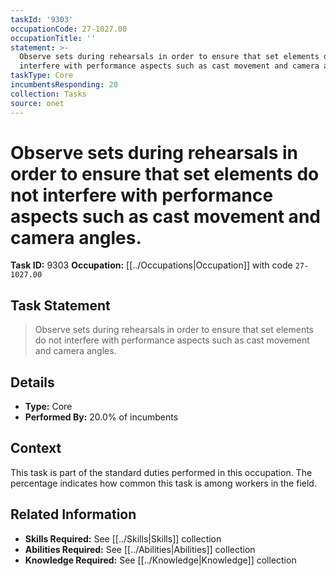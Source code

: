 ```yaml
---
taskId: '9303'
occupationCode: 27-1027.00
occupationTitle: ''
statement: >-
  Observe sets during rehearsals in order to ensure that set elements do not
  interfere with performance aspects such as cast movement and camera angles.
taskType: Core
incumbentsResponding: 20
collection: Tasks
source: onet
---
```

# Observe sets during rehearsals in order to ensure that set elements do not interfere with performance aspects such as cast movement and camera angles.

**Task ID:** 9303
**Occupation:** [[../Occupations|Occupation]] with code `27-1027.00`

## Task Statement

> Observe sets during rehearsals in order to ensure that set elements do not interfere with performance aspects such as cast movement and camera angles.

## Details

- **Type:** Core
- **Performed By:** 20.0% of incumbents

## Context

This task is part of the standard duties performed in this occupation. The percentage indicates how common this task is among workers in the field.

## Related Information

- **Skills Required:** See [[../Skills|Skills]] collection
- **Abilities Required:** See [[../Abilities|Abilities]] collection
- **Knowledge Required:** See [[../Knowledge|Knowledge]] collection
